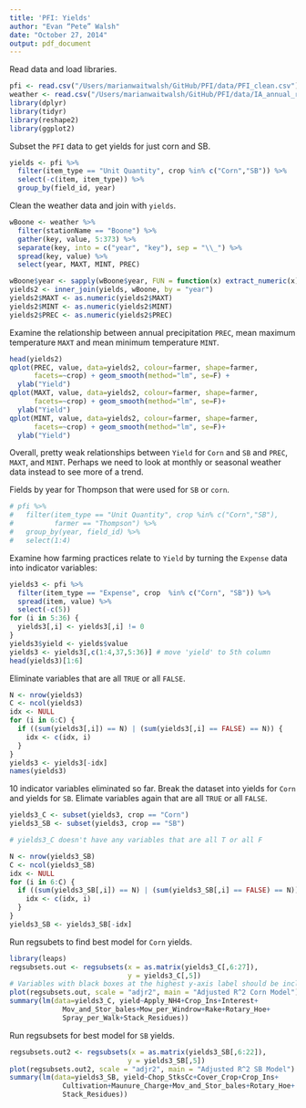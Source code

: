 ```yaml
---
title: 'PFI: Yields'
author: "Evan “Pete” Walsh"
date: "October 27, 2014"
output: pdf_document
---
```


\subsection*{Yields for SB and Corn in acre buschel per pound.}

Read data and load libraries.

```r
pfi <- read.csv("/Users/marianwaitwalsh/GitHub/PFI/data/PFI_clean.csv")
weather <- read.csv("/Users/marianwaitwalsh/GitHub/PFI/data/IA_annual_rainfall_raw.csv")
library(dplyr)
library(tidyr)
library(reshape2)
library(ggplot2)
```

Subset the ```PFI``` data to get yields for just corn and SB.

```r
yields <- pfi %>%
  filter(item_type == "Unit Quantity", crop %in% c("Corn","SB")) %>%
  select(-c(item, item_type)) %>%
  group_by(field_id, year)
```

Clean the weather data and join with ```yields```.

```r
wBoone <- weather %>%
  filter(stationName == "Boone") %>% 
  gather(key, value, 5:373) %>%
  separate(key, into = c("year", "key"), sep = "\\_") %>%
  spread(key, value) %>%
  select(year, MAXT, MINT, PREC)

wBoone$year <- sapply(wBoone$year, FUN = function(x) extract_numeric(x))
yields2 <- inner_join(yields, wBoone, by = "year")
yields2$MAXT <- as.numeric(yields2$MAXT)
yields2$MINT <- as.numeric(yields2$MINT)
yields2$PREC <- as.numeric(yields2$PREC)
```

Examine the relationship between annual precipitation ```PREC```, mean maximum temperature ```MAXT``` and mean minimum temperature ```MINT```.

```r
head(yields2)
qplot(PREC, value, data=yields2, colour=farmer, shape=farmer,
      facets=~crop) + geom_smooth(method="lm", se=F) +
  ylab("Yield")
qplot(MAXT, value, data=yields2, colour=farmer, shape=farmer,
      facets=~crop) + geom_smooth(method="lm", se=F)+
  ylab("Yield")
qplot(MINT, value, data=yields2, colour=farmer, shape=farmer,
      facets=~crop) + geom_smooth(method="lm", se=F)+
  ylab("Yield")
```

Overall, pretty weak relationships between ```Yield``` for ```Corn``` and ```SB``` and ```PREC```, ```MAXT```, and ```MINT```. Perhaps we need to look at monthly or seasonal weather data instead to see more of a trend.

Fields by year for Thompson that were used for ```SB``` or ```corn```.

```r
# pfi %>% 
#   filter(item_type == "Unit Quantity", crop %in% c("Corn","SB"),
#          farmer == "Thompson") %>%
#   group_by(year, field_id) %>%
#   select(1:4)
```

Examine how farming practices relate to ```Yield``` by turning the ```Expense``` data into indicator variables:
\begin{itemize}
\item Each expense category is an indicator variable
\item Variable is marked \textbf{TRUE} if the expense for that category for each particular \textbf{field.id} and \textbf{year} is greater than 0.
\item \textbf{FALSE} if 0.
\end{itemize}

```r
yields3 <- pfi %>%
  filter(item_type == "Expense", crop  %in% c("Corn", "SB")) %>% 
  spread(item, value) %>% 
  select(-c(5))
for (i in 5:36) {
  yields3[,i] <- yields3[,i] != 0
}
yields3$yield <- yields$value
yields3 <- yields3[,c(1:4,37,5:36)] # move 'yield' to 5th column
head(yields3)[1:6]
```

Eliminate variables that are all ```TRUE``` or all ```FALSE```.

```r
N <- nrow(yields3)
C <- ncol(yields3)
idx <- NULL
for (i in 6:C) {
  if ((sum(yields3[,i]) == N) | (sum(yields3[,i] == FALSE) == N)) {
    idx <- c(idx, i)
  }
}
yields3 <- yields3[-idx]
names(yields3)
```

10 indicator variables eliminated so far. Break the dataset into yields for ```Corn``` and yields for ```SB```. Elimate variables again that are all ```TRUE``` or all ```FALSE```.

```r
yields3_C <- subset(yields3, crop == "Corn")
yields3_SB <- subset(yields3, crop == "SB")

# yields3_C doesn't have any variables that are all T or all F

N <- nrow(yields3_SB)
C <- ncol(yields3_SB)
idx <- NULL
for (i in 6:C) {
  if ((sum(yields3_SB[,i]) == N) | (sum(yields3_SB[,i] == FALSE) == N)) {
    idx <- c(idx, i)
  }
}
yields3_SB <- yields3_SB[-idx]
```

Run regsubets to find best model for ```Corn``` yields.

```r
library(leaps)
regsubsets.out <- regsubsets(x = as.matrix(yields3_C[,6:27]), 
                             y = yields3_C[,5])
# Variables with black boxes at the highest y-axis label should be included
plot(regsubsets.out, scale = "adjr2", main = "Adjusted R^2 Corn Model")
summary(lm(data=yields3_C, yield~Apply_NH4+Crop_Ins+Interest+
             Mov_and_Stor_bales+Mow_per_Windrow+Rake+Rotary_Hoe+
             Spray_per_Walk+Stack_Residues))
```

Run regsubsets for best model for ```SB``` yields.

```r
regsubsets.out2 <- regsubsets(x = as.matrix(yields3_SB[,6:22]), 
                             y = yields3_SB[,5])
plot(regsubsets.out2, scale = "adjr2", main = "Adjusted R^2 SB Model")
summary(lm(data=yields3_SB, yield~Chop_StksCc+Cover_Crop+Crop_Ins+
             Cultivation+Maunure_Charge+Mov_and_Stor_bales+Rotary_Hoe+
             Stack_Residues))
```

